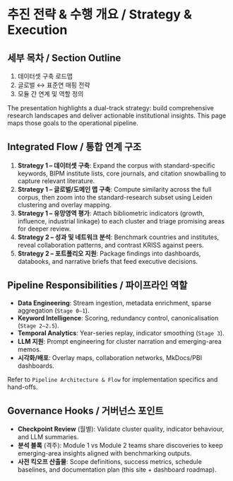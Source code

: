 # 추진 전략 & 수행 개요 / Strategy & Execution

## 세부 목차 / Section Outline

1. 데이터셋 구축 로드맵
2. 글로벌 ↔ 표준연 매핑 전략
3. 모듈 간 연계 및 역할 정의

The presentation highlights a dual-track strategy: build comprehensive research landscapes and deliver
actionable institutional insights. This page maps those goals to the operational pipeline.

## Integrated Flow / 통합 연계 구조

1. **Strategy 1 – 데이터셋 구축**: Expand the corpus with standard-specific keywords, BIPM institute
   lists, core journals, and citation snowballing to capture relevant literature.
2. **Strategy 1 – 글로벌/도메인 맵 구축**: Compute similarity across the full corpus, then zoom into the
   standard-research subset using Leiden clustering and overlay mapping.
3. **Strategy 1 – 유망영역 평가**: Attach bibliometric indicators (growth, influence, industrial linkage)
   to each cluster and triage promising areas for deeper review.
4. **Strategy 2 – 성과 및 네트워크 분석**: Benchmark countries and institutes, reveal collaboration
   patterns, and contrast KRISS against peers.
5. **Strategy 2 – 포트폴리오 지원**: Package findings into dashboards, databooks, and narrative briefs
   that feed executive decisions.

## Pipeline Responsibilities / 파이프라인 역할

- **Data Engineering**: Stream ingestion, metadata enrichment, sparse aggregation (`Stage 0–1`).
- **Keyword Intelligence**: Scoring, redundancy control, canonicalisation (`Stage 2–2.5`).
- **Temporal Analytics**: Year-series replay, indicator smoothing (`Stage 3`).
- **LLM 지원**: Prompt engineering for cluster narration and emerging-area memos.
- **시각화/배포**: Overlay maps, collaboration networks, MkDocs/PBI dashboards.

Refer to `Pipeline Architecture & Flow` for implementation specifics and hand-offs.

## Governance Hooks / 거버넌스 포인트

- **Checkpoint Review** (월별): Validate cluster quality, indicator behaviour, and LLM summaries.
- **분석 블록** (격주): Module 1 vs Module 2 teams share discoveries to keep emerging-area insights
  aligned with benchmarking outputs.
- **사전 킥오프 산출물**: Scope definitions, success metrics, schedule baselines, and documentation
  plan (this site + dashboard roadmap).
